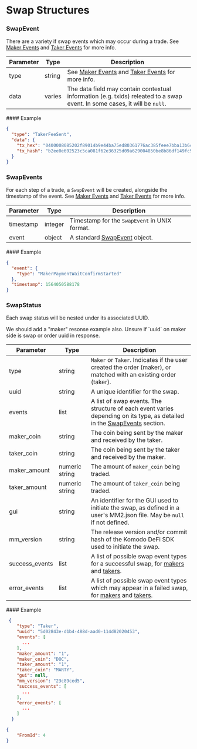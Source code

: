 
# Swap Structures

### SwapEvent

There are a variety if swap events which may occur during a trade. See [Maker Events](/atomicdex/api/common_structures/swaps/maker_events/) and [Taker Events](/atomicdex/api/common_structures/swaps/maker_events/) for more info.

| Parameter | Type   | Description                                                                                                                                                      |
| --------- | ------ | ---------------------------------------------------------------------------------------------------------------------------------------------------------------- |
| type      | string | See [Maker Events](/atomicdex/api/common_structures/swaps/maker_events/) and [Taker Events](/atomicdex/api/common_structures/swaps/maker_events/) for more info. |
| data      | varies | The data field may contain contextual information (e.g. txids) releated to a swap event. In some cases, it will be `null`.                                       |

<CollapsibleSection expandedText="Hide Example" collapsedText="Show Example">
  #### Example

  ```json
  {
    "type": "TakerFeeSent",
    "data": {
      "tx_hex": "0400008085202f89014b9e44ba75ed80361776ac385feee7bba13b6c2d3147a3d9b5d71362a4624219000000006b483045022100a45de07b5d211c62e8ecf90cd5bee5076f6b6f20715f5618d7d0d93a6209ad870220596ca01682d2dbd4efeba3a0e90a373fd61b619471747df26afc2e2bb167de4c012103d8064eece4fa5c0f8dc0267f68cee9bdd527f9e88f3594a323428718c391ecc2ffffffff02bcf60100000000001976a914ca1e04745e8ca0c60d8c5881531d51bec470743f88acf4979600000000001976a914d346067e3c3c3964c395fee208594790e29ede5d88acaf73d363000000000000000000000000000000",
      "tx_hash": "b2ee0e692523c5ca081f62e36325d09a629004850be8b86df149fc979e9e3e87"
    }
  }
  ```
</CollapsibleSection>

### SwapEvents

For each step of a trade, a `SwapEvent` will be created, alongside the timestamp of the event. See [Maker Events](/atomicdex/api/common_structures/swaps/maker_events/) and [Taker Events](/atomicdex/api/common_structures/swaps/maker_events/) for more info.

| Parameter | Type    | Description                                                                        |
| --------- | ------- | ---------------------------------------------------------------------------------- |
| timestamp | integer | Timestamp for the `SwapEvent` in UNIX format.                                      |
| event     | object  | A standard [SwapEvent](/atomicdex/api/common_structures/swaps/#swap-event) object. |

<CollapsibleSection expandedText="Hide Example" collapsedText="Show Example">
  #### Example

  ```json
  {
    "event": {
      "type": "MakerPaymentWaitConfirmStarted"
    },
    "timestamp": 1564050588178
  }
  ```
</CollapsibleSection>

### SwapStatus

Each swap status will be nested under its associated UUID.

<DevComment>
  We should add a "maker" resonse example also. Unsure if `uuid` on maker side is swap or order uuid in response.
</DevComment>

| Parameter       | Type           | Description                                                                                                                                                                                                                                        |
| --------------- | -------------- | -------------------------------------------------------------------------------------------------------------------------------------------------------------------------------------------------------------------------------------------------- |
| type            | string         | `Maker` or `Taker`. Indicates if the user created the order (maker), or matched with an existing order (taker).                                                                                                                                    |
| uuid            | string         | A unique identifier for the swap.                                                                                                                                                                                                                  |
| events          | list           | A list of swap events. The structure of each event varies depending on its type, as detailed in the [SwapEvents](/atomicdex/api/common_structures/swaps) section.                                                                                  |
| maker\_coin     | string         | The coin being sent by the maker and received by the taker.                                                                                                                                                                                        |
| taker\_coin     | string         | The coin being sent by the taker and received by the maker.                                                                                                                                                                                        |
| maker\_amount   | numeric string | The amount of `maker_coin` being traded.                                                                                                                                                                                                           |
| taker\_amount   | numeric string | The amount of `taker_coin` being traded.                                                                                                                                                                                                           |
| gui             | string         | An identifier for the GUI used to initiate the swap, as defined in a user's MM2.json file. May be `null` if not defined.                                                                                                                           |
| mm\_version     | string         | The release version and/or commit hash of the Komodo DeFi SDK used to initiate the swap.                                                                                                                                                           |
| success\_events | list           | A list of possible swap event types for a successful swap, for [makers](/atomicdex/api/common_structures/swaps/maker_events/#maker-success-events) and [takers](/atomicdex/api/common_structures/swaps/taker_events#taker-success-events).         |
| error\_events   | list           | A list of possible swap event types which may appear in a failed swap, for [makers](/atomicdex/api/common_structures/swaps/maker_events/#maker-error-events) and [takers](/atomicdex/api/common_structures/swaps/taker_events#taker-error-events). |

<CollapsibleSection expandedText="Hide Example" collapsedText="Show Example">
  #### Example

  ```json
   {
      "type": "Taker",
      "uuid": "5d02843e-d1b4-488d-aad0-114d82020453",
      "events": [
        ...
      ],
      "maker_amount": "1",
      "maker_coin": "DOC",
      "taker_amount": "1",
      "taker_coin": "MARTY",
      "gui": null,
      "mm_version": "23c89ced5",
      "success_events": [
        ...
      ],
      "error_events": [
        ...
      ]
    }
  ```

  ```json
  {
      "FromId": 4
  }
  ```
</CollapsibleSection>
